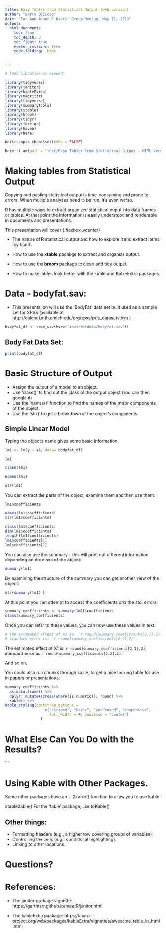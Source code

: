 ```yaml
---
title: Easy Tables from Statistical Output (web version)
author: "Barry DeCicco"
date: "For Ann Arbor R Users' Group Meetup, May 11, 2023"
output:  
  html_document:
    toc: true
    toc_depth: 3
    toc_float: true
    number_sections: true
    code_folding:  hide
    

---
```



```r

# load libraries as needed:

library(tidyverse)
library(janitor)
library(kableExtra)
library(magrittr)
library(tidyverse)
library(summarytools)
library(xtable)
library(broom)
library(tidyr)
library(foreign)
library(haven)
library(here)

```


```r
knitr::opts_chunk$set(echo = FALSE)

here::i_am(path = "inst/Easy Tables from Statistical Output - HTML Version - Updated.Rmd")

```



# Making tables from Statistical Output

Copying and pasting statistical output is time-consuming
and prone to errors.  When multiple analyses need to be run,
it's even worse.

R has multiple ways to extract organized statistical ouput into data frames or tables. At that point the information is easily understood 
and renderable in documents and presentations.

 This presentation will cover {.flexbox .vcenter}

*   The nature of R statistical output and how to explore it
and extract items 'by hand'.

*   How to use the **xtable** pacakge to extract and organize output.<p>

*   How to use the **broom** package to clean and tidy output.<p>

*   How to make tables look better with the kable and KableExtra packages.<p>



# Data - bodyfat.sav:

*   This presentation will use the 'BodyFat' data set built used as a sample set for SPSS (available at http://calcnet.mth.cmich.edu/org/spss/prjs_datasets.htm )



```r

bodyfat_df <- read_sav(here("inst/extdata/bodyfat.sav"))

```

## Body Fat Data Set:

```r

print(bodyfat_df)

```


# Basic Structure of Output


 - Assign the output of a model to an object.
 - Use 'class()' to find out the class of the output object (you can then google it)
 - Use the 'names()' function to find the names of the major components of the object.
 - Use the 'str()' to get a breakdown of the object's components

## Simple Linear Model

Typing the object's name gives some basic information.

```r

lm1 <- lm(y ~ x1, data= bodyfat_df)

```


```r

lm1 


```



```r

class(lm1)

```


```r

names(lm1)

```


```r

str(lm1)

```


You can extract the parts of the object, examine them and then use them:

```r

lm1$coefficients

```


```r

names(lm1$coefficients)
str(lm1$coefficients)


```


```r

class(lm1$coefficients)
dim(lm1$coefficients)
length(lm1$coefficients)
lm1$coefficients[1]
lm1$coefficients[2]

```


You can also use the summary - this will print out different information
depending on the class of the object:


```r

summary(lm1) 

```


By examining the structure of the summary you can get another view of the object:


```r

str(summary(lm1) )

```
At this point you can attempt to access the coefficients *and* the std. errors:

```r

summary_coefficients <- summary(lm1)$coefficients
class(summary_coefficients)

```

Once you can refer to these values, you can now use these values in text:

```r

# The estimated effect of X1 is: `r round(summary_coefficients[2,1],2)`; 
# standard error is: `r round(summary_coefficients[2,2],2)`.

```

The estimated effect of X1 is: `r round(summary_coefficients[2,1],2)`; 
standard error is: `r round(summary_coefficients[2,2],2)`.

And so on.  

You could also run chunks through kable, to get a nice looking table for use in 
papers or presentations:

```r

summary_coefficients %>% 
  as.data.frame() %>% 
  dplyr::mutate(across(where(is.numeric)), round) %>% 
  kable() %>% 
kable_styling(bootstrap_options = 
                  c("striped", "hover", "condensed", "responsive",
                    full_width = F, position = "center")
                ) 


```






# What Else Can You Do with the Results?



```

# Using Kable with Other Packages.

Some other packages have an '...2kable() function to allow you to use kable:

xtable2able()
For the 'table' package, use toKable()

## Other things: 

- Formatting headers (e.g., a higher row covering groups of variables)
- Controlling the cells (e.g., conditional highlighting).
- Linking to other locations.





# Questions?

# References:

 - The janitor package vignette:  https://garthtarr.github.io/meatR/janitor.html
 
 - The kableExtra package:  https://cran.r-project.org/web/packages/kableExtra/vignettes/awesome_table_in_html.html
 


    

